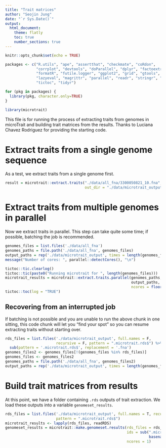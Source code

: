 ```yaml
---
title: "Trait matrices"
author: "Seojin Jung"
date: "`r Sys.Date()`"
output: 
  html_document:
    theme: flatly
    toc: true
    number_sections: true
---
```


```r
knitr::opts_chunk$set(echo = TRUE)
```

```r
packages <- c("R.utils", "ape", "assertthat", "checkmate", "coRdon", 
              "corrplot", "devtools", "doParallel", "dplyr", "factoextra", 
              "formatR", "futile.logger", "ggplot2", "grid", "gtools", "kmed", 
              "lazyeval", "magrittr", "parallel", "readr", "stringr", "tibble", 
              "tictoc", "tidyr")

for (pkg in packages) {
  library(pkg, character.only=TRUE)
}

library(microtrait)
```

This file is for running the process of extracting traits from genomes in microTrait and building trait matrices from the results. Thanks to Luciana Chavez Rodriguez for providing the starting code.

# Extract traits from a single genome sequence

As a test, we extract traits from a single genome first.

```r
result = microtrait::extract.traits("./data/all_fna/3300050821_10.fna",
                                    out_dir = "./data/microtrait_output")
```

# Extract traits from multiple genomes in parallel

Now we extract traits in parallel. This step can take quite some time; if possible, batching the job is recommended.

```r
genomes_files = list.files('./data/all_fna')
genomes_paths = file.path('./data/all_fna', genomes_files)
output_paths = rep('./data/microtrait_output', times = length(genomes_files))
message("Number of cores: ", parallel::detectCores(), "\n")

tictoc::tic.clearlog()
tictoc::tic(paste0("Running microtrait for ", length(genomes_files)))
microtrait_results = microtrait::extract.traits.parallel(genomes_paths, 
                                                         output_paths,
                                                         ncores = floor(parallel::detectCores()*0.9))
tictoc::toc(log = "TRUE")
```

## Recovering from an interrupted job

If batching is not possible and you are unable to run the above chunk in one sitting, this code chunk will let you "find your spot" so you can resume extracting traits without starting over.

```r
rds_files = list.files('./data/microtrait_output', full.names = F, 
                       recursive = F, pattern = ".microtrait.rds$") %>%
  sub(pattern = '.microtrait.rds$', replacement = '.fna')
genomes_files2 <- genomes_files[!(genomes_files %in% rds_files)]
genomes_files <- genomes_files2
genomes_paths = file.path('./data/all_fna', genomes_files2)
output_paths = rep('./data/microtrait_output', times = length(genomes_files2))
```

# Build trait matrices from results

At this point, we have a folder containing `.rds` outputs of trait extraction. We load these outputs into a variable `genomeset_results`.

```r
rds_files = list.files('./data/microtrait_output', full.names = T, recursive = F, 
                       pattern = ".microtrait.rds$")
microtrait_results <- lapply(rds_files, readRDS)
genomeset_results = microtrait::make.genomeset.results(rds_files = rds_files,
                                                       ids = sub(".microtrait.rds", "",
                                                                 basename(rds_files)),
                                                       ncores = 1)
```